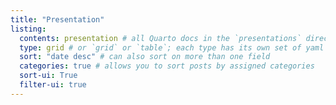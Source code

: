 ```yaml
---
title: "Presentation"
listing: 
  contents: presentation # all Quarto docs in the `presentations` directory will be included on your listing page
  type: grid # or `grid` or `table`; each type has its own set of yaml options to include
  sort: "date desc" # can also sort on more than one field
  categories: true # allows you to sort posts by assigned categories 
  sort-ui: True
  filter-ui: true
---
```




